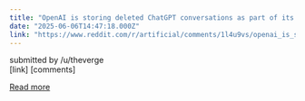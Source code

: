 ```yaml
---
title: "OpenAI is storing deleted ChatGPT conversations as part of its NYT lawsuit"
date: "2025-06-06T14:47:18.000Z"
link: "https://www.reddit.com/r/artificial/comments/1l4u9vs/openai_is_storing_deleted_chatgpt_conversations/"
---
```


submitted by    /u/theverge  
 [link]   [comments]

[Read more](https://www.reddit.com/r/artificial/comments/1l4u9vs/openai_is_storing_deleted_chatgpt_conversations/)

